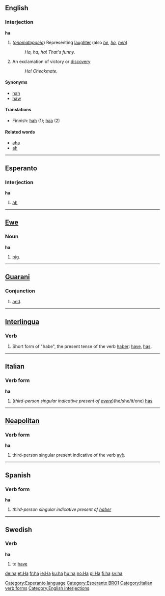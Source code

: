 ==English==
===Interjection===
'''ha'''
# (''[[onomatopoeia]]'') Representing [[laughter]] (also ''[[he]]'', ''[[ho]]'', ''[[heh]]'')
#: ''Ha, ha, ha!  That's funny.''
# An exclamation of victory or [[discovery]]
#: ''Ha! Checkmate.''

==== Synonyms ====
* [[hah]]
* [[haw]]

==== Translations ====
*Finnish: [[hah]] (1); [[haa]] (2)

==== Related words ====
*[[aha]]
*[[ah]]

-----
==Esperanto==
===Interjection===
'''ha'''
# [[ah]]
[[Category:Esperanto language]]
[[Category:Esperanto BRO1]]
----
==[[Ewe]]==
===Noun===
'''ha'''

#[[pig]].
----
==[[Guarani]]==
===Conjunction===
# [[and]].

----
==[[Interlingua]]==
===Verb===
# Short form of "habe", the present tense of the verb [[haber]]: [[have]], [[has]].

----
==Italian==
===Verb form===
'''ha'''

# (''third-person singular indicative present of [[avere]]'')(he/she/it/one) [[has]]
[[Category:Italian verb forms]]
----
==[[Neapolitan]]==
===Verb form===
'''ha'''
# third-person singular present indicative of the verb [[avè]].

----

==Spanish==
===Verb form===
'''ha'''

# ''third-person singular indicative present of [[haber]]''

----
==Swedish=={{sv-verb|ha|har|hade|haft|&nbsp;|havande|&nbsp;}}
===Verb===
'''ha''' 

# to [[have]]





[[Category:English interjections]]

[[de:ha]]
[[et:Ha]]
[[fr:ha]]
[[ie:Ha]]
[[ku:ha]]
[[hu:ha]]
[[no:Ha]]
[[pl:Ha]]
[[fi:ha]]
[[sv:ha]]